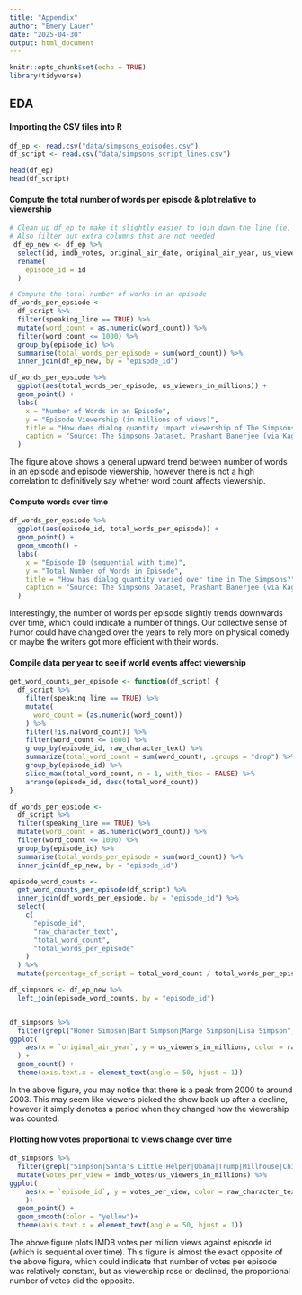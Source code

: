 ```yaml
---
title: "Appendix"
author: "Emery Lauer"
date: "2025-04-30"
output: html_document
---
```


```r
knitr::opts_chunk$set(echo = TRUE)
library(tidyverse)
```

## EDA

#### Importing the CSV files into R

```r
df_ep <- read.csv("data/simpsons_episodes.csv")
df_script <- read.csv("data/simpsons_script_lines.csv")

head(df_ep)
head(df_script)
```

#### Compute the total number of words per episode & plot relative to viewership

```r
# Clean up df_ep to make it slightly easier to join down the line (ie, have the join by colum be named the same thing)
# Also filter out extra columns that are not needed
 df_ep_new <- df_ep %>% 
  select(id, imdb_votes, original_air_date, original_air_year, us_viewers_in_millions, views, season) %>% 
  rename(
    episode_id = id
  )

# Compute the total number of works in an episode
df_words_per_epsiode <-
  df_script %>% 
  filter(speaking_line == TRUE) %>% 
  mutate(word_count = as.numeric(word_count)) %>%
  filter(word_count <= 1000) %>% 
  group_by(episode_id) %>% 
  summarise(total_words_per_episode = sum(word_count)) %>% 
  inner_join(df_ep_new, by = "episode_id")

df_words_per_epsiode %>%
  ggplot(aes(total_words_per_episode, us_viewers_in_millions)) +
  geom_point() +
  labs(
    x = "Number of Words in an Episode",
    y = "Episode Viewership (in millions of views)",
    title = "How does dialog quantity impact viewership of The Simpsons?",
    caption = "Source: The Simpsons Dataset, Prashant Banerjee (via Kaggle)"
  )
```

The figure above shows a general upward trend between number of words in an episode and episode viewership, however there is not a high correlation to definitively say whether word count affects viewership.

#### Compute words over time

```r
df_words_per_epsiode %>%
  ggplot(aes(episode_id, total_words_per_episode)) +
  geom_point() +
  geom_smooth() +
  labs(
    x = "Episode ID (sequential with time)",
    y = "Total Number of Words in Episode",
    title = "How has dialog quantity varied over time in The Simpsons?",
    caption = "Source: The Simpsons Dataset, Prashant Banerjee (via Kaggle)"
  )
```

Interestingly, the number of words per episode slightly trends downwards over time, which could indicate a number of things. Our collective sense of humor could have changed over the years to rely more on physical comedy or maybe the writers got more efficient with their words.

#### Compile data per year to see if world events affect viewership

```r
get_word_counts_per_episode <- function(df_script) {
  df_script %>%
    filter(speaking_line == TRUE) %>%
    mutate(
      word_count = (as.numeric(word_count))
    ) %>%
    filter(!is.na(word_count)) %>%
    filter(word_count <= 1000) %>%
    group_by(episode_id, raw_character_text) %>%
    summarize(total_word_count = sum(word_count), .groups = "drop") %>%
    group_by(episode_id) %>%
    slice_max(total_word_count, n = 1, with_ties = FALSE) %>%
    arrange(episode_id, desc(total_word_count))
}

df_words_per_epsiode <-
  df_script %>%
  filter(speaking_line == TRUE) %>%
  mutate(word_count = as.numeric(word_count)) %>%
  filter(word_count <= 1000) %>%
  group_by(episode_id) %>%
  summarise(total_words_per_episode = sum(word_count)) %>%
  inner_join(df_ep_new, by = "episode_id")

episode_word_counts <-
  get_word_counts_per_episode(df_script) %>%
  inner_join(df_words_per_epsiode, by = "episode_id") %>%
  select(
    c(
      "episode_id",
      "raw_character_text",
      "total_word_count",
      "total_words_per_episode"
    )
  ) %>%
  mutate(percentage_of_script = total_word_count / total_words_per_episode)

df_simpsons <- df_ep_new %>%
  left_join(episode_word_counts, by = "episode_id")


df_simpsons %>% 
  filter(grepl("Homer Simpson|Bart Simpson|Marge Simpson|Lisa Simpson", raw_character_text)) %>%
ggplot(
    aes(x = `original_air_year`, y = us_viewers_in_millions, color = raw_character_text)
  ) +
  geom_count() +
  theme(axis.text.x = element_text(angle = 50, hjust = 1))
```

In the above figure, you may notice that there is a peak from 2000 to around 2003. This may seem like viewers picked the show back up after a decline, however it simply denotes a period when they changed how the viewership was counted.

#### Plotting how votes proportional to views change over time

```r
df_simpsons %>% 
  filter(grepl("Simpson|Santa's Little Helper|Obama|Trump|Millhouse|Chief Wiggum", raw_character_text)) %>% 
  mutate(votes_per_view = imdb_votes/us_viewers_in_millions) %>% 
ggplot(
    aes(x = `episode_id`, y = votes_per_view, color = raw_character_text)
    )+
  geom_point() +
  geom_smooth(color = "yellow")+
  theme(axis.text.x = element_text(angle = 50, hjust = 1))
```

The above figure plots IMDB votes per million views against episode id (which is sequential over time). This figure is almost the exact opposite of the above figure, which could indicate that number of votes per episode was relatively constant, but as viewership rose or declined, the proportional number of votes did the opposite.
